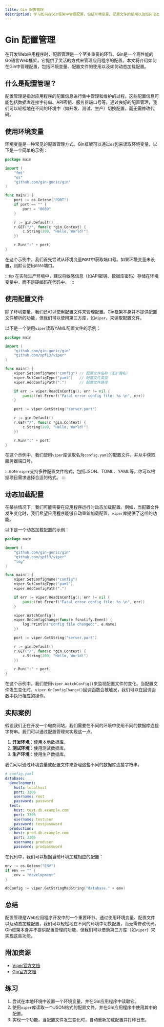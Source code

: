 ```yaml
---
title: Gin 配置管理
description: 学习如何在Gin框架中管理配置，包括环境变量、配置文件的使用以及如何动态加载配置。
---
```


# Gin 配置管理

在开发Web应用程序时，配置管理是一个至关重要的环节。Gin是一个高性能的Go语言Web框架，它提供了灵活的方式来管理应用程序的配置。本文将介绍如何在Gin中管理配置，包括环境变量、配置文件的使用以及如何动态加载配置。

## 什么是配置管理？

配置管理是指对应用程序的配置信息进行集中管理和维护的过程。这些配置信息可能包括数据库连接字符串、API密钥、服务器端口号等。通过良好的配置管理，我们可以轻松地在不同的环境中（如开发、测试、生产）切换配置，而无需修改代码。

## 使用环境变量

环境变量是一种常见的配置管理方式。Gin框架可以通过`os`包来读取环境变量。以下是一个简单的示例：

```go
package main

import (
    "fmt"
    "os"
    "github.com/gin-gonic/gin"
)

func main() {
    port := os.Getenv("PORT")
    if port == "" {
        port = "8080"
    }

    r := gin.Default()
    r.GET("/", func(c *gin.Context) {
        c.String(200, "Hello, World!")
    })

    r.Run(":" + port)
}
```

在这个示例中，我们首先尝试从环境变量`PORT`中获取端口号。如果环境变量未设置，则默认使用`8080`端口。

:::tip
在实际生产环境中，建议将敏感信息（如API密钥、数据库密码）存储在环境变量中，而不是硬编码在代码中。
:::

## 使用配置文件

除了环境变量，我们还可以使用配置文件来管理配置。Gin框架本身并不提供配置文件解析的功能，但我们可以使用第三方库，如`viper`，来读取配置文件。

以下是一个使用`viper`读取YAML配置文件的示例：

```go
package main

import (
    "github.com/gin-gonic/gin"
    "github.com/spf13/viper"
)

func main() {
    viper.SetConfigName("config") // 配置文件名称（无扩展名）
    viper.SetConfigType("yaml")   // 配置文件类型
    viper.AddConfigPath(".")      // 配置文件路径

    if err := viper.ReadInConfig(); err != nil {
        panic(fmt.Errorf("Fatal error config file: %s \n", err))
    }

    port := viper.GetString("server.port")

    r := gin.Default()
    r.GET("/", func(c *gin.Context) {
        c.String(200, "Hello, World!")
    })

    r.Run(":" + port)
}
```

在这个示例中，我们使用`viper`库读取名为`config.yaml`的配置文件，并从中获取服务器端口号。

:::note
`viper`支持多种配置文件格式，包括JSON、TOML、YAML等。你可以根据项目需求选择合适的格式。
:::

## 动态加载配置

在某些情况下，我们可能需要在应用程序运行时动态加载配置。例如，当配置文件发生变化时，我们希望应用程序能够自动重新加载配置。`viper`库提供了这样的功能。

以下是一个动态加载配置的示例：

```go
package main

import (
    "github.com/gin-gonic/gin"
    "github.com/spf13/viper"
    "log"
)

func main() {
    viper.SetConfigName("config")
    viper.SetConfigType("yaml")
    viper.AddConfigPath(".")

    if err := viper.ReadInConfig(); err != nil {
        panic(fmt.Errorf("Fatal error config file: %s \n", err))
    }

    viper.WatchConfig()
    viper.OnConfigChange(func(e fsnotify.Event) {
        log.Println("Config file changed:", e.Name)
    })

    port := viper.GetString("server.port")

    r := gin.Default()
    r.GET("/", func(c *gin.Context) {
        c.String(200, "Hello, World!")
    })

    r.Run(":" + port)
}
```

在这个示例中，我们使用`viper.WatchConfig()`来监视配置文件的变化。当配置文件发生变化时，`viper.OnConfigChange()`回调函数会被触发，我们可以在回调函数中执行相应的操作。

## 实际案例

假设我们正在开发一个电商网站，我们需要在不同的环境中使用不同的数据库连接字符串。我们可以通过配置管理来实现这一点。

1. **开发环境**：使用本地数据库。
2. **测试环境**：使用测试数据库。
3. **生产环境**：使用生产数据库。

我们可以通过环境变量或配置文件来管理这些不同的数据库连接字符串。

```yaml
# config.yaml
database:
  development:
    host: localhost
    port: 3306
    username: root
    password: password
  test:
    host: test.db.example.com
    port: 3306
    username: testuser
    password: testpassword
  production:
    host: prod.db.example.com
    port: 3306
    username: produser
    password: prodpassword
```

在代码中，我们可以根据当前环境加载相应的配置：

```go
env := os.Getenv("ENV")
if env == "" {
    env = "development"
}

dbConfig := viper.GetStringMapString("database." + env)
```

## 总结

配置管理是Web应用程序开发中的一个重要环节。通过使用环境变量、配置文件以及动态加载配置，我们可以轻松地在不同的环境中切换配置，而无需修改代码。Gin框架本身并不提供配置管理的功能，但我们可以借助第三方库（如`viper`）来实现这些功能。

## 附加资源

- [Viper官方文档](https://github.com/spf13/viper)
- [Gin官方文档](https://gin-gonic.com/docs/)

## 练习

1. 尝试在本地环境中设置一个环境变量，并在Gin应用程序中读取它。
2. 使用`viper`库读取一个JSON格式的配置文件，并在Gin应用程序中使用其中的配置。
3. 实现一个功能，当配置文件发生变化时，自动重新加载配置并打印日志。